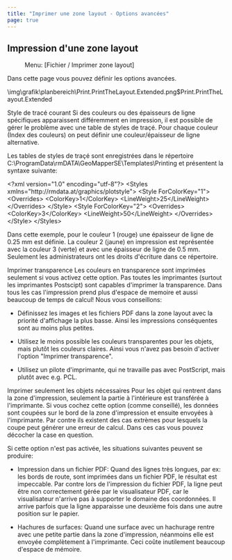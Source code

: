 ```yaml
---
title: "Imprimer une zone layout - Options avancées"
page: true
---
```

## <GeoMapper>Impression d&#39;une zone layout</GeoMapper>
<GeoMapper> <Menu> Menu: [Fichier / Imprimer zone layout] </Menu> 

Dans cette page vous pouvez d&#233;finir les options avanc&#233;es.


<Image>\img\grafik\planbereich\Print.PrintTheLayout.Extended.png$Print.PrintTheLayout.Extended</Image>

 <Bold> Style de trac&#233; courant </Bold> 
Si des couleurs ou des &#233;paisseurs de ligne sp&#233;cifiques apparaissent diff&#233;remment en impression, il est possible de g&#233;rer le probl&#232;me avec une table de styles de tra&#231;&#233;.
Pour chaque couleur (Index des couleurs) on peut d&#233;finir une couleur/&#233;paisseur de ligne alternative.

Les tables de styles de tra&#231;&#233; sont enregistr&#233;es dans le r&#233;pertoire  <Bold> C:\ProgramData\rmDATA\GeoMapperSE\Templates\Printing </Bold>  et pr&#233;sentent la syntaxe suivante:

<Info>
&lt;?xml version=&quot;1.0&quot; encoding=&quot;utf-8&quot;?&gt;
&lt;Styles xmlns=&quot;http://rmdata.at/graphics/plotstyle&quot;&gt;
   &lt;Style ForColorKey=&quot;1&quot;&gt;
    &lt;Overrides&gt;
      &lt;ColorKey&gt;1&lt;/ColorKey&gt;
      &lt;LineWeight&gt;25&lt;/LineWeight&gt;
    &lt;/Overrides&gt;
  &lt;/Style&gt;
  &lt;Style ForColorKey=&quot;2&quot;&gt;
    &lt;Overrides&gt;
      &lt;ColorKey&gt;3&lt;/ColorKey&gt;
      &lt;LineWeight&gt;50&lt;/LineWeight&gt;
    &lt;/Overrides&gt;
&lt;/Style&gt;
&lt;/Styles&gt;
</Info>

Dans cette exemple, pour le couleur 1 (rouge) une &#233;paisseur de ligne de 0.25 mm est d&#233;finie.
La couleur 2 (jaune) en impression est repr&#233;sent&#233;e avec la couleur 3 (verte) et avec une &#233;paisseur de ligne de 0.5 mm.
<Warning>
Seulement les administrateurs ont les droits d&#39;&#233;criture dans ce r&#233;pertoire.
</Warning>


 <Bold> Imprimer transparence </Bold> 
Les couleurs en transparence sont imprim&#233;es seulement si vous activez cette option.
<Warning>
Pas toutes les imprimantes (surtout les imprimantes Postscipt) sont capables d&#39;imprimer la transparence. Dans tous les cas l&#39;impression prend plus d&#39;espace de memoire et aussi beaucoup de temps de calcul!
Nous vous conseillons:

-  D&#233;finissez les images et les fichiers PDF dans la zone layout avec la priorit&#233; d&#39;affichage la plus basse. Ainsi les impressions cons&#233;quentes sont au moins plus petites.


-  Utilisez le moins possible les couleurs transparentes pour les objets, mais plut&#244;t les couleurs claires. Ainsi vous n&#39;avez pas besoin d&#39;activer l&#39;option &quot;Imprimer transparence&quot;.


-  Utilisez un pilote d&#39;imprimante, qui ne travaille pas avec PostScript, mais plut&#244;t avec e.g. PCL.




 
</Warning>


 <Bold> Imprimer seulement les objets n&#233;cessaires </Bold> 
Pour les objet qui rentrent dans la zone d&#39;impression, seulement la partie &#224; l&#39;int&#233;rieure est transf&#233;r&#233;e &#224; l&#39;imprimante.
Si vous cochez cette option (comme conseill&#233;), les donn&#233;es sont coup&#233;es sur le bord de la zone d&#39;impression et ensuite envoy&#233;es &#224; l&#39;imprimante. Par contre ils existent des cas extr&#232;mes pour lesquels la coupe peut g&#233;n&#233;rer une erreur de calcul. Dans ces cas vous pouvez d&#233;cocher la case en question.

Si cette option n&#39;est pas activ&#233;e, les situations suivantes peuvent se produire:

-  Impression dans un fichier PDF: Quand des lignes tr&#232;s longues, par ex: les bords de route, sont imprim&#233;es dans un fichier PDF, le r&#233;sultat est impeccable. Par contre lors de l&#39;impression du fichier PDF, la ligne peut &#234;tre non correctement g&#233;r&#233;e par le visualisateur PDF, car le visualisateur n&#39;arrive pas &#224; supporter le domaine des coordonn&#233;es. Il arrive parfois que la ligne apparaisse une deuxi&#232;me fois dans une autre position sur le papier.

-  Hachures de surfaces: Quand une surface avec un hachurage rentre avec une petite partie dans la zone d&#39;impression, n&#233;anmoins elle est envoy&#233;e compl&#232;tement &#224; l&#39;imprimante. Ceci co&#251;te inutilement beaucoup d&#39;espace de m&#233;moire.




</GeoMapper>
